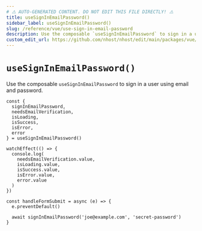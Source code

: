 ```yaml
---
# ⚠️ AUTO-GENERATED CONTENT. DO NOT EDIT THIS FILE DIRECTLY! ⚠️
title: useSignInEmailPassword()
sidebar_label: useSignInEmailPassword()
slug: /reference/vue/use-sign-in-email-password
description: Use the composable `useSignInEmailPassword` to sign in a user using email and password.
custom_edit_url: https://github.com/nhost/nhost/edit/main/packages/vue/src/useSignInEmailPassword.ts#L44
---
```


# `useSignInEmailPassword()`

Use the composable `useSignInEmailPassword` to sign in a user using email and password.

```tsx
const {
  signInEmailPassword,
  needsEmailVerification,
  isLoading,
  isSuccess,
  isError,
  error
} = useSignInEmailPassword()

watchEffect(() => {
  console.log(
    needsEmailVerification.value,
    isLoading.value,
    isSuccess.value,
    isError.value,
    error.value
  )
})

const handleFormSubmit = async (e) => {
  e.preventDefault()

  await signInEmailPassword('joe@example.com', 'secret-password')
}
```
